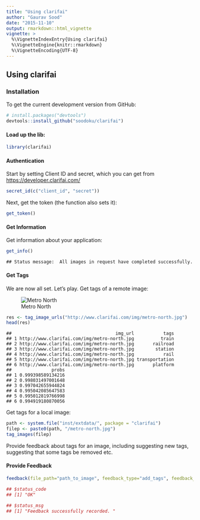 ```yaml
---
title: "Using clarifai"
author: "Gaurav Sood"
date: "2015-11-10"
output: rmarkdown::html_vignette
vignette: >
  %\VignetteIndexEntry{Using clarifai}
  %\VignetteEngine{knitr::rmarkdown}
  %\VignetteEncoding{UTF-8}
---
```


## Using clarifai

### Installation

To get the current development version from GitHub:


```r
# install.packages("devtools")
devtools::install_github("soodoku/clarifai")
```

#### Load up the lib:

```r
library(clarifai)
```

#### Authentication

Start by setting Client ID and secret, which you can get from [https://developer.clarifai.com/](https://developer.clarifai.com/)

```r
secret_id(c("client_id", "secret"))
```

Next, get the token (the function also sets it):

```r
get_token()
```

#### Get Information

Get information about your application:

```r
get_info()
```

```
## Status message:  All images in request have completed successfully.
```

#### Get Tags

We are now all set. Let's play. Get tags of a remote image:

![Metro North]("http://www.clarifai.com/img/metro-north.jpg")

```r
res <- tag_image_urls("http://www.clarifai.com/img/metro-north.jpg")
head(res)
```

```
##                                       img_url           tags
## 1 http://www.clarifai.com/img/metro-north.jpg          train
## 2 http://www.clarifai.com/img/metro-north.jpg       railroad
## 3 http://www.clarifai.com/img/metro-north.jpg        station
## 4 http://www.clarifai.com/img/metro-north.jpg           rail
## 5 http://www.clarifai.com/img/metro-north.jpg transportation
## 6 http://www.clarifai.com/img/metro-north.jpg       platform
##               probs
## 1 0.999398589134216
## 2 0.998031497001648
## 3 0.997042655944824
## 4 0.995042085647583
## 5 0.995012819766998
## 6 0.994919180870056
```

Get tags for a local image:

```r
path <- system.file("inst/extdata/", package = "clarifai")
filep <- paste0(path, "/metro-north.jpg")
tag_images(filep)
```

Provide feedback about tags for an image, including suggesting new tags, suggesting that some tags be removed etc. 

#### Provide Feedback


```r
feedback(file_path="path_to_image", feedback_type="add_tags", feedback_value="suggested_tag")

## $status_code
## [1] "OK"

## $status_msg
## [1] "Feedback successfully recorded. "
```
